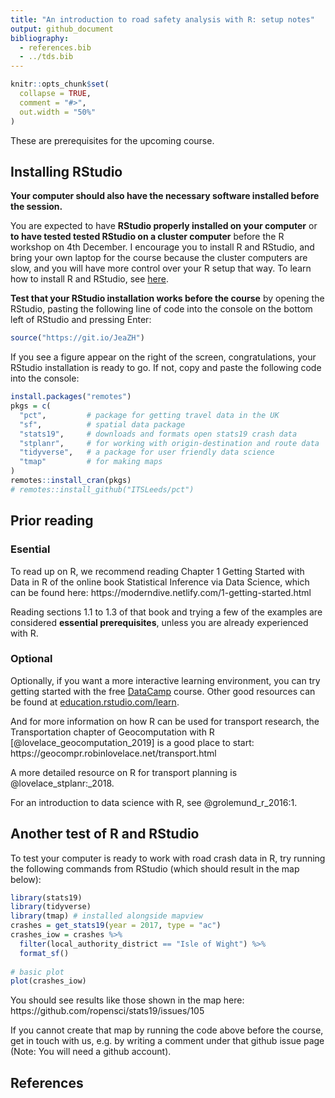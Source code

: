 ```yaml
---
title: "An introduction to road safety analysis with R: setup notes"
output: github_document
bibliography: 
  - references.bib
  - ../tds.bib
---
```


```r
knitr::opts_chunk$set(
  collapse = TRUE,
  comment = "#>",
  out.width = "50%"
)
```

These are prerequisites for the upcoming course.

## Installing RStudio

**Your computer should also have the necessary software installed before the session.**

You are expected to have **RStudio properly installed on your computer** or **to have tested tested RStudio on a cluster computer** before the R workshop on 4th December.
I encourage you to install R and RStudio, and bring your own laptop for the course because the cluster computers are slow, and you will have more control over your R setup that way.
To learn how to install R and RStudio, see [here](https://courses.edx.org/courses/UTAustinX/UT.7.01x/3T2014/56c5437b88fa43cf828bff5371c6a924/). 

**Test that your RStudio installation works before the course**  by opening the RStudio, pasting the following line of code into the console on the bottom left of RStudio and pressing Enter:

```r
source("https://git.io/JeaZH")
```

If you see a figure appear on the right of the screen, congratulations, your RStudio installation is ready to go. 
If not, copy and paste the following code into the console:

```r
install.packages("remotes")
pkgs = c(
  "pct",         # package for getting travel data in the UK
  "sf",          # spatial data package
  "stats19",     # downloads and formats open stats19 crash data
  "stplanr",     # for working with origin-destination and route data
  "tidyverse",   # a package for user friendly data science
  "tmap"         # for making maps
)
remotes::install_cran(pkgs)
# remotes::install_github("ITSLeeds/pct")
```

## Prior reading

### Esential

To read up on R, we recommend reading Chapter 1 Getting Started with Data in R of the online book Statistical Inference via Data Science, which can be found here: https://moderndive.netlify.com/1-getting-started.html

Reading sections 1.1 to 1.3 of that book and trying a few of the examples are considered **essential prerequisites**, unless you are already experienced with R.

### Optional

Optionally, if you want a more interactive learning environment, you can try getting started with the free [DataCamp](https://www.datacamp.com/courses/free-introduction-to-r) course.
Other good resources can be found at [education.rstudio.com/learn](https://education.rstudio.com/learn/beginner/).

And for more information on how R can be used for transport research, the Transportation chapter of Geocomputation with R [@lovelace_geocomputation_2019] is a good place to start: https://geocompr.robinlovelace.net/transport.html

A more detailed resource on R for transport planning is @lovelace_stplanr:_2018.

For an introduction to data science with R, see @grolemund_r_2016:1.

## Another test of R and RStudio

To test your computer is ready to work with road crash data in R, try running the following commands from RStudio (which should result in the map below):

 <!-- method for helping people set up their computers. Type this single line into the console and follow the instructions.  -->

```r
library(stats19)
library(tidyverse)
library(tmap) # installed alongside mapview
crashes = get_stats19(year = 2017, type = "ac")
crashes_iow = crashes %>% 
  filter(local_authority_district == "Isle of Wight") %>% 
  format_sf()
  
# basic plot
plot(crashes_iow)
```

You should see results like those shown in the map here: https://github.com/ropensci/stats19/issues/105

If you cannot create that map by running the code above before the course, get in touch with us, e.g. by writing a comment under that github issue page (Note: You will need a github account). 

## References


